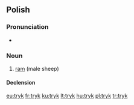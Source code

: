 ==Polish==

===Pronunciation===
* {{IPA|[trɨk]|lang=pl}}

===Noun===
{{head|pl|noun|g=m}}

# [[ram]] (male sheep)

====Declension====
{{pl-decl-noun
|tryk|tryki
|tryka|tryków
|trykowi|trykom
|tryka|tryki
|trykiem|trykami
|tryku|trykach
|tryku|tryki
}}

[[eu:tryk]]
[[fr:tryk]]
[[ku:tryk]]
[[lt:tryk]]
[[hu:tryk]]
[[pl:tryk]]
[[tr:tryk]]